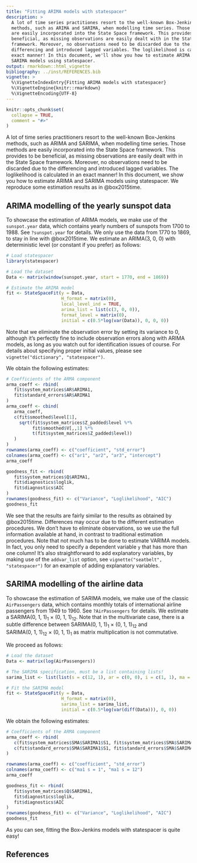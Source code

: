```yaml
---
title: "Fitting ARIMA models with statespacer"
description: >
  A lot of time series practitiones resort to the well-known Box-Jenkins 
  methods, such as ARIMA and SARIMA, when modelling time series. Those methods 
  are easily incorporated into the State Space framework. This provides to be 
  beneficial, as missing observations are easily dealt with in the State Space 
  framework. Moreover, no observations need to be discarded due to the 
  differencing and introduced lagged variables. The loglikelihood is calculated in an 
  exact manner! In this document, we'll show you how to estimate ARIMA and 
  SARIMA models using statespacer.
output: rmarkdown::html_vignette
bibliography: ../inst/REFERENCES.bib
vignette: >
  %\VignetteIndexEntry{Fitting ARIMA models with statespacer}
  %\VignetteEngine{knitr::rmarkdown}
  %\VignetteEncoding{UTF-8}
---
```


```r
knitr::opts_chunk$set(
  collapse = TRUE,
  comment = "#>"
)
```

A lot of time series practitioners resort to the well-known Box-Jenkins methods, such as ARIMA and SARIMA, when modelling time series. Those methods are easily incorporated into the State Space framework. This provides to be beneficial, as missing observations are easily dealt with in the State Space framework. Moreover, no observations need to be discarded due to the differencing and introduced lagged variables. The loglikelihood is calculated in an exact manner! In this document, we show you how to estimate ARIMA and SARIMA models using statespacer. We reproduce some estimation results as in @box2015time.

## ARIMA modelling of the yearly sunspot data
To showcase the estimation of ARIMA models, we make use of the `sunspot.year` data, which contains yearly numbers of sunspots from 1700 to 1988. See `?sunspot.year` for details. We only use the data from 1770 to 1869, to stay in line with @box2015time. We estimate an $\text{ARIMA}(3, ~ 0, ~ 0)$ with deterministic level (or constant if you prefer) as follows: 

```r
# Load statespacer
library(statespacer)

# Load the dataset
Data <- matrix(window(sunspot.year, start = 1770, end = 1869))

# Estimate the ARIMA model
fit <- StateSpaceFit(y = Data,
                     H_format = matrix(0),
                     local_level_ind = TRUE,
                     arima_list = list(c(3, 0, 0)),
                     format_level = matrix(0),
                     initial = c(0.5*log(var(Data)), 0, 0, 0))

```

Note that we eliminate the observation error by setting its variance to 0, although it's perfectly fine to include observation errors along with ARIMA models, as long as you watch out for identification issues of course. For details about specifying proper initial values, please see `vignette("dictionary", "statespacer")`.

We obtain the following estimates:

```r
# Coefficients of the ARMA component
arma_coeff <- rbind(
   fit$system_matrices$AR$ARIMA1,
   fit$standard_errors$AR$ARIMA1
)
arma_coeff <- cbind(
   arma_coeff,
   c(fit$smoothed$level[1],
     sqrt(fit$system_matrices$Z_padded$level %*%
          fit$smoothed$V[,,1] %*%
          t(fit$system_matrices$Z_padded$level))
   )
)
rownames(arma_coeff) <- c("coefficient", "std_error")
colnames(arma_coeff) <- c("ar1", "ar2", "ar3", "intercept")
arma_coeff

goodness_fit <- rbind(
   fit$system_matrices$Q$ARIMA1,
   fit$diagnostics$loglik,
   fit$diagnostics$AIC
)
rownames(goodness_fit) <- c("Variance", "Loglikelihood", "AIC")
goodness_fit
```

We see that the results are fairly similar to the results as obtained by @box2015time. Differences may occur due to the different estimation procedures. We don't have to eliminate observations, so we use the full information available at hand, in contrast to traditional estimation procedures. Note that not much has to be done to estimate VARIMA models. In fact, you only need to specify a dependent variable `y` that has more than one column! It's also straightforward to add explanatory variables, by making use of the `addvar_list` option, see `vignette("seatbelt", "statespacer")` for an example of adding explanatory variables.

## SARIMA modelling of the airline data
To showcase the estimation of SARIMA models, we make use of the classic `AirPassengers` data, which contains monthly totals of international airline passengers from 1949 to 1960. See `?AirPassengers` for details. We estimate a $\text{SARIMA}(0, ~ 1, ~ 1)_{1} ~ \times ~ (0, ~ 1, ~ 1)_{12}$. Note that in the multivariate case, there is a subtle difference between $\text{SARIMA}(0, ~ 1, ~ 1)_{1} ~ \times ~ (0, ~ 1, ~ 1)_{12}$ and $\text{SARIMA}(0, ~ 1, ~ 1)_{12} ~ \times ~ (0, ~ 1, ~ 1)_{1}$ as matrix multiplication is not commutative.

We proceed as follows:
```r
# Load the dataset
Data <- matrix(log(AirPassengers))

# The SARIMA specification, must be a list containing lists!
sarima_list <- list(list(s = c(12, 1), ar = c(0, 0), i = c(1, 1), ma = c(1, 1)))

# Fit the SARIMA model
fit <- StateSpaceFit(y = Data,
                     H_format = matrix(0),
                     sarima_list = sarima_list,
                     initial = c(0.5*log(var(diff(Data))), 0, 0))
```

We obtain the following estimates:

```r
# Coefficients of the ARMA component
arma_coeff <- rbind(
   c(fit$system_matrices$SMA$SARIMA1$S1, fit$system_matrices$SMA$SARIMA1$S12),
   c(fit$standard_errors$SMA$SARIMA1$S1, fit$standard_errors$SMA$SARIMA1$S12)
)

rownames(arma_coeff) <- c("coefficient", "std_error")
colnames(arma_coeff) <- c("ma1 s = 1", "ma1 s = 12")
arma_coeff

goodness_fit <- rbind(
   fit$system_matrices$Q$SARIMA1,
   fit$diagnostics$loglik,
   fit$diagnostics$AIC
)
rownames(goodness_fit) <- c("Variance", "Loglikelihood", "AIC")
goodness_fit
```

As you can see, fitting the Box-Jenkins models with statespacer is quite easy!

## References
